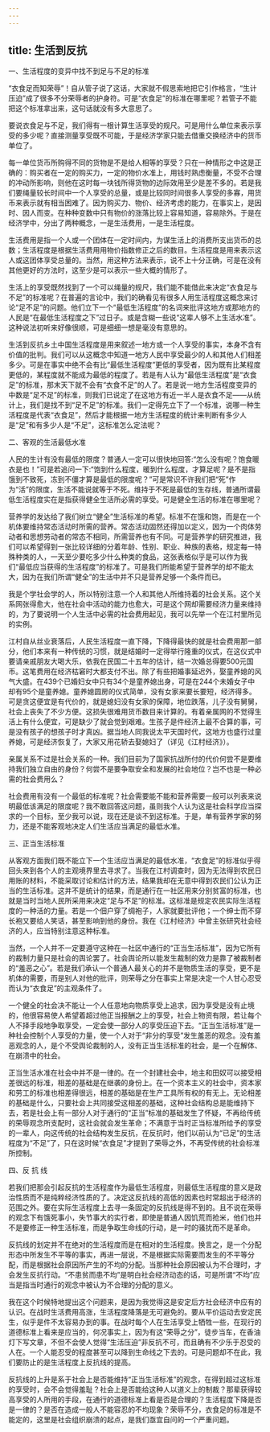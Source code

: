 ```yaml
---
---
---
```

title: 生活到反抗
---




一、生活程度的变异中找不到足与不足的标准

“衣食足而知荣辱”！自从管子说了这话，大家就不假思索地把它引作格言，“生计压迫”成了很多不分荣辱者的护身符。可是“衣食足”的标准在哪里呢？若管子不能把这个标准拿出来，这句话就没有多大意思了。

要说衣食足与不足，我们得有一根计算生活享受的规尺。可是用什么单位来表示享受的多少呢？直接测量享受既不可能，于是经济学家只能去借重交换经济中的货币单位了。

每一单位货币所购得不同的货物是不是给人相等的享受？只在一种情形之中这是正确的：购买者在一定的购买力，一定的物价水准上，用钱时熟虑衡量，不受不合理的冲动所影响，则他在这时每一块钱所得货物的边际效用至少是差不多的。若是我们要绳量较长时间中一个人享受的总量，或是比较同时间很多人享受的多寡，用货币来表示就有相当困难了。因为购买力、物价、经济考虑的能力，在事实上，是因时、因人而变。在种种变数中只有物价的涨落比较上容易知道，容易除外。于是在经济学中，分出了两种概念，一是生活费用，一是生活程度。

生活费用是指一个人或一个团体在一定时间内，为谋生活上的消费所支出货币的总数；生活程度是根据生活费用用物价指数修正之后的数目。生活程度是用来表示这人或这团体享受总量的。当然，用这种方法来表示，说不上十分正确，可是在没有其他更好的方法时，这至少是可以表示一些大概的情形了。

生活上的享受既然找到了一个可以绳量的规尺，我们能不能借此来决定“衣食足与不足”的标准呢？在普遍的言论中，我们的确看见有很多人用生活程度这概念来讨论“足不足”的问题。他们立下一个“最低生活程度”的名词来批评这地方或那地方的人民是“在最低生活程度之下”过日子。或是含糊一些说“这辈人够不上生活水准”。这种说法初听来好像很顺，可是细细一想是毫没有意思的。

生活到反抗乡土中国生活程度是用来叙述一地方或一个人享受的事实，本身不含有价值的批判。我们可以从这概念中知道一地方人民中享受最少的人和其他人们相差多少。可是在事实中绝不会有比“最低生活程度”更低的享受者，因为既有比某程度更低的，某程度就不能成为最低的程度了。若是有人认为“最低生活程度”是“衣食足”的标准，那末天下就不会有“衣食不足”的人了。若是说一地方生活程度变异的中数是“足不足”的标准，则我们已说定了在这地方有近一半人是衣食不足——从统计上，我们是找不到“足不足”的标准。我们一定得先立下了一个标准，说哪一种生活程度是代表“衣食足”，然后才能根据一地方生活程度的统计来判断有多少人是“足”和有多少人是“不足”，这标准怎么定法呢？

二、客观的生活最低水准

人民的生计有没有最低的限度？普通人一定可以很快地回答:“怎么没有呢？饱食暖衣是也！”可是若追问一下:“饱到什么程度，暖到什么程度，才算足呢？是不是指饿到不致死，冻到不僵才算是最低的限度呢？”可是常识不许我们把“死”作为“活”的限度，生活不能说就等于不死。维持于不死是最低的生存线，普通所谓最低生活程度实在是指获得健全生活所必需的享受。可是健全生活的标准在哪里呢？

营养学的发达给了我们树立“健全”生活标准的希望。标准不在饿和饱，而是在一个机体要维持常态活动时所需的营养。常态活动固然还得加以定义，因为一个肉体劳动者和思想劳动者的常态不相同，所需营养也有不同。可是营养学的研究推进，我们可以希望得到一张比较详细的分着年龄、性别、职业、种族的表格，规定每一特殊种类的人，一天至少要吃多少什么种类的食品，这张表格似乎是可以作为我们“最低应当获得的生活程度”的标准了。可是我们所能希望于营养学的却不能太大，因为在我们所谓“健全”的生活中并不只是营养足够一个条件而已。

我是个学社会学的人，所以特别注意一个人和其他人所维持着的社会关系。这个关系网张得愈大，他在社会中活动的能力也愈大，可是这个网却需要经济力量来维持的，为了要说明一个人生活中必需的社会费用起见，我可以先举一个在江村里所见的实例。

江村自从丝业衰落后，人民生活程度一直下降，下降得最快的就是社会费用那一部分，他们本来有一种传统的习惯，就是结婚时一定得举行隆重的仪式，在这仪式中要请亲戚朋友大喝大乐，依我在民国二十五年的估计，结一次婚总得要500元国币。这笔费用在经济枯窘时大都支付不出。除了有些把婚事延迟外，娶童养媳的风气大盛。在439个已婚妇女中只有34个是童养媳出身，可是在244个未婚女子中却有95个是童养媳。童养媳圆房的仪式简单，没有女家来要长要短，经济得多。可是贪这便宜是有代价的，就是媳妇没有女家的保障，地位跌落，儿子没有舅舅，社会上丧失了不少方便。这损失很难用货币数目来计算的。有着亲属网的不觉得生活上有什么便宜，可是缺少了就会觉到艰难。生孩子是件经济上最不合算的事，可是没有孩子的想孩子时才真凶。据当地人同我说太平天国时代，这地方也盛行过童养媳，可是经济恢复了，大家又用花轿去娶媳妇了（详见《江村经济》）。

亲属关系不过是社会关系的一种。我们目前为了国家抗战所付的代价何尝不是要维持我们独立自由的身份？何尝不是要争取安全和发展的社会地位？岂不也是一种必需的社会费用么？

社会费用有没有一个最低的标准呢？社会需要能不能和营养需要一般可以列表来说明最低该满足的限度呢？我不敢回答这问题，虽则我个人认为这是社会科学应当探求的一个目标，至少我可以说，现在还是谈不到这标准。于是，单有营养学家的努力，还是不能客观地决定人们生活应当满足的最低水准。

三、正当生活标准

从客观方面我们既不能立下一个生活应当满足的最低水准，“衣食足”的标准似乎得回头来到各个人的主观境界里去寻求了。当我在江村调查时，因为无法得到农民日用账的材料，不能采取讨论和估计的方法，结果我却在无意中得到农民们公认为正当的生活标准。这并不是统计的结果，而是通行在一社区用来分别贫富的标准，也就是当时当地人民所采用来决定“足与不足”的标准。这标准是规定农民实际生活程度的一种活的力量。若是一个佃户穿了绸袍子，人家就要批评他；一个绅士而不穿长袍又要给人笑话，甚至影响到他的身份。我在《江村经济》中曾主张研究社会经济的人，应当特别注意这种标准。

当然，一个人并不一定要遵守这种在一社区中通行的“正当生活标准”，因为它所有的裁制力量只是社会的舆论罢了。社会舆论所以能发生裁制的效力是靠了被裁制者的“羞恶之心”。若是我们承认一个普通人最关心的并不是物质生活的享受，更不是机体的需要，而是别人对他的批评，则荣辱之分在事实上常是决定一个人甘心忍受而认为“衣食足”的主观条件了。

一个健全的社会决不能让一个人任意地向物质享受上追求，因为享受是没有止境的，他很容易使人希望着超过他正当报酬之上的享受，社会上物资有限，若让每个人不择手段地争取享受，一定会使一部分人的享受压迫下去。“正当生活标准”是一种社会控制个人享受的力量，使一个人对于“非分的享受”发生羞恶的观念。没有羞恶观念的人，是个不受舆论裁制的人，没有正当生活标准的社会，是一个在解体、在崩溃中的社会。

正当生活水准在社会中并不是一律的。在一个封建社会中，地主和田奴可以接受相差很远的标准，相差的基础是在继袭的身份上。在一个资本主义的社会中，资本家和劳工的标准也相差得很远，相差的基础是在生产工具所有权的有无上。无论相差的基础是什么，只要社会上共同接受这相差的基础，这种社会结构总是能维持下去，若是社会上有一部分人对于通行的“正当”标准的基础发生了怀疑，不再给传统的荣辱观念所支配时，这社会就会发生革命；不满意于当时正当标准所给予的享受的一辈人，向这传统的社会结构发生反抗，在反抗时，他们以前认为“已足”的生活程度为“不足”了，只在这时候“衣食足”才提到了荣辱之外，不再受传统的社会标准所控制。

四、反 抗 线

若我们把那会引起反抗的生活程度作为最低生活程度，则最低生活程度的意义是政治性质而不是纯粹经济性质的了。决定这反抗线的高低的因素也时常超出于经济的范围之外。要在实际生活程度上去寻一条固定的反抗线是得不到的。且不说在荣辱的观念下有饿死事小，失节事大的实行者，即使是普通人因饥荒而抢米，他们也并不是要修正一种生活标准，而是争取生命线的行动，是一时的骚扰而不是革命。

反抗线的划定并不在绝对的生活程度而是在相对的生活程度。换言之，是一个分配形态中所发生不平等的事实，再进一层说，不是根据实际需要而发生的不平等分配，而是根据社会原因所产生的不均的分配。当那种社会原因被认为不合理时，才会发生反抗行动。“不患贫而患不均”是明白社会经济动态的话，可是所谓“不均”应当是指当时通行的观念中被认为不合理的分配的意义。

我在这个时候特地提出这个问题来，是因为我觉得这是安定后方社会经济中应有的认识。在战时生活费用高涨，生活程度降落是无可避免的。要从平价运动去安定民生，似乎是件不太容易办到的事。在战时每个人在生活享受上牺牲一些，在现行的道德标准上看来是应当的，何况事实上，因为有这“荣辱之分”，徒步当车，在香油灯下写文章，不但不会使人觉得“生活压迫”非反抗不可，而且确有不少乐于忍受的人在。一个人能忍受的程度甚至可以降到生命线之下去的。可是问题却不在此，我们要防止的是生活程度上反抗线的提高。

反抗线的上升是系于社会上是否能维持“正当生活标准”的观念，在得到超过这标准的享受时，会不会觉得羞耻？社会上是否能给这种人以道义上的制裁？那辈获得较高享受的人所用的手段，在通行的道德标准上看是否是合理的？生活程度下降是否是一律的？是否在造成一般人不能容忍的不均现象？荣辱不分，衣食足的标准是不能定的，这里是社会组织崩溃的起点，是我们亟宜自问的一个严重问题。